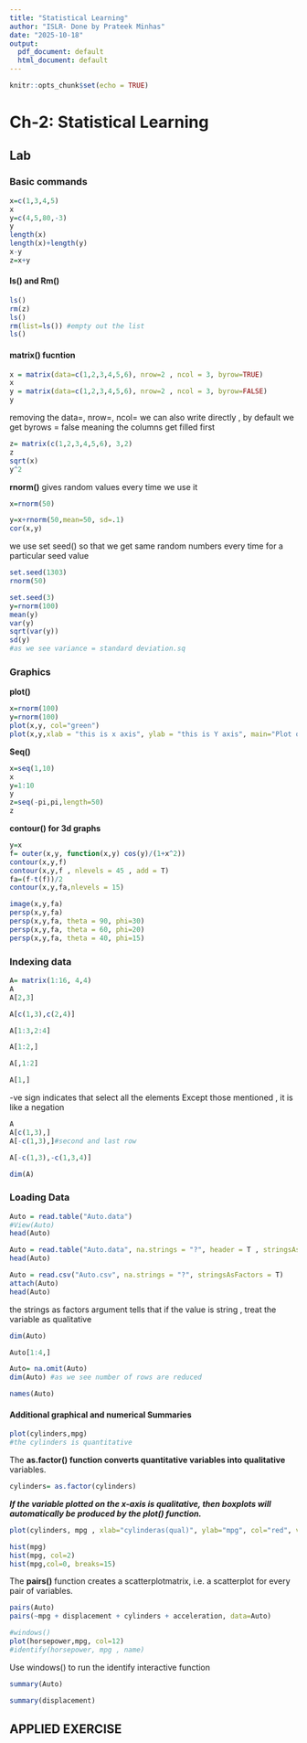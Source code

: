 ```yaml
---
title: "Statistical Learning"
author: "ISLR- Done by Prateek Minhas"
date: "2025-10-18"
output:
  pdf_document: default
  html_document: default
---
```


```r
knitr::opts_chunk$set(echo = TRUE)

```

# Ch-2: Statistical Learning

## Lab

### Basic commands

```r
x=c(1,3,4,5)
x
y=c(4,5,80,-3)
y
length(x)
length(x)+length(y)
x-y
z=x+y

```

#### ls() and Rm()

```r
ls()
rm(z)
ls()
rm(list=ls()) #empty out the list
ls()
```

#### matrix() fucntion

```r

x = matrix(data=c(1,2,3,4,5,6), nrow=2 , ncol = 3, byrow=TRUE)
x
y = matrix(data=c(1,2,3,4,5,6), nrow=2 , ncol = 3, byrow=FALSE)
y
```

removing the data=, nrow=, ncol= we can also write directly , by default we get byrows = false meaning the columns get filled first

```r
z= matrix(c(1,2,3,4,5,6), 3,2)
z
sqrt(x)
y^2
```

**rnorm()** gives random values every time we use it

```r
x=rnorm(50)

y=x+rnorm(50,mean=50, sd=.1)
cor(x,y)
```

we use set seed() so that we get same random numbers every time for a particular seed value

```r
set.seed(1303)
rnorm(50)
```

```r
set.seed(3)
y=rnorm(100)
mean(y)
var(y)
sqrt(var(y))
sd(y)
#as we see variance = standard deviation.sq
```

### Graphics

**plot()**

```r
x=rnorm(100)
y=rnorm(100)
plot(x,y, col="green")
plot(x,y,xlab = "this is x axis", ylab = "this is Y axis", main="Plot ox X vs Y")
```

**Seq()**

```r
x=seq(1,10)
x
y=1:10
y
z=seq(-pi,pi,length=50)
z
```

**contour() for 3d graphs**

```r
y=x
f= outer(x,y, function(x,y) cos(y)/(1+x^2))
contour(x,y,f)
contour(x,y,f , nlevels = 45 , add = T)
fa=(f-t(f))/2
contour(x,y,fa,nlevels = 15)
```

```r
image(x,y,fa)
persp(x,y,fa)
persp(x,y,fa, theta = 90, phi=30)
persp(x,y,fa, theta = 60, phi=20)
persp(x,y,fa, theta = 40, phi=15)
```

### Indexing data

```r
A= matrix(1:16, 4,4)
A
A[2,3]
```

```r
A[c(1,3),c(2,4)]
```

```r
A[1:3,2:4]
```

```r
A[1:2,]
```

```r
A[,1:2]
```

```r
A[1,]
```

-ve sign indicates that select all the elements Except those mentioned , it is like a negation

```r
A
A[c(1,3),]
A[-c(1,3),]#second and last row 
```

```r
A[-c(1,3),-c(1,3,4)]
```

```r
dim(A)
```

### Loading Data

```r
Auto = read.table("Auto.data")
#View(Auto)
head(Auto)
```

```r
Auto = read.table("Auto.data", na.strings = "?", header = T , stringsAsFactors = T )
head(Auto)
```

```r
Auto = read.csv("Auto.csv", na.strings = "?", stringsAsFactors = T)
attach(Auto)
head(Auto)
```

the strings as factors argument tells that if the value is string , treat the variable as qualitative

```r
dim(Auto)
```

```r
Auto[1:4,]
```

```r
Auto= na.omit(Auto)
dim(Auto) #as we see number of rows are reduced
```

```r
names(Auto)
```

#### Additional graphical and numerical Summaries 

```r

plot(cylinders,mpg)
#the cylinders is quantitative
```

The **as.factor() function converts quantitative variables into qualitative** variables.

```r
cylinders= as.factor(cylinders)
```

***If the variable plotted on the x-axis is qualitative, then boxplots will automatically be produced by the plot() function.***

```r
plot(cylinders, mpg , xlab="cylinderas(qual)", ylab="mpg", col="red", varwidth=T, horizontal=F)
```

```r
hist(mpg)
hist(mpg, col=2)
hist(mpg,col=0, breaks=15)
```

The **pairs()** function creates a scatterplotmatrix, i.e. a scatterplot for every pair of variables.

```r
pairs(Auto)
pairs(~mpg + displacement + cylinders + acceleration, data=Auto)
```

```r
#windows()
plot(horsepower,mpg, col=12)
#identify(horsepower, mpg , name)

```

Use windows() to run the identify interactive function

```r
summary(Auto)
```

```r
summary(displacement)
```

## APPLIED EXERCISE
